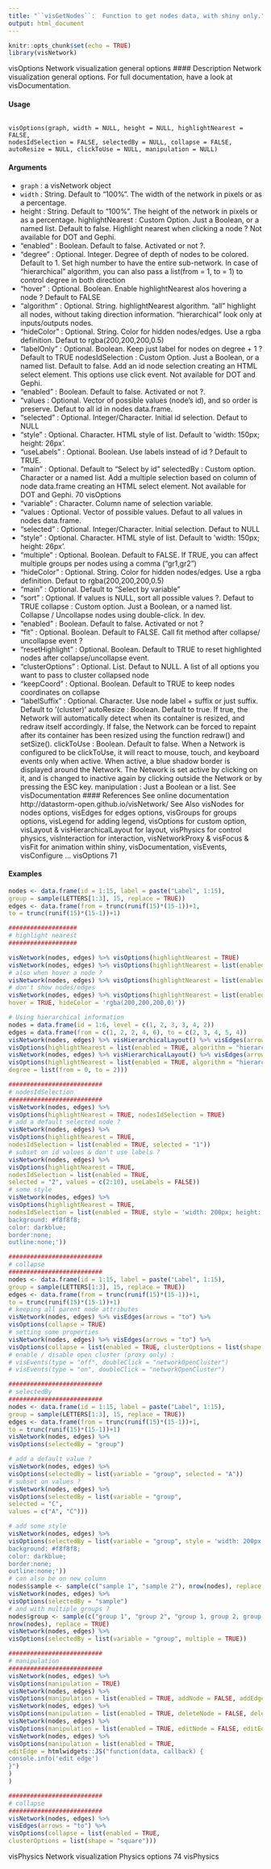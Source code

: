 ```yaml
---
title: "``visGetNodes``:  Function to get nodes data, with shiny only."
output: html_document
---
```


```r
knitr::opts_chunk$set(echo = TRUE)
library(visNetwork)
```

visOptions Network visualization general options
#### Description
Network visualization general options. For full documentation, have a look at visDocumentation.

#### Usage
<pre><code>
visOptions(graph, width = NULL, height = NULL, highlightNearest = FALSE,
nodesIdSelection = FALSE, selectedBy = NULL, collapse = FALSE,
autoResize = NULL, clickToUse = NULL, manipulation = NULL)
</code></pre>

#### Arguments

* ``graph`` : a visNetwork object
* ``width`` :   String. Default to "100%". The width of the network in pixels or as a percentage.
* height : String. Default to "100%". The height of the network in pixels or as a percentage.
highlightNearest : Custom Option. Just a Boolean, or a named list. Default to false. Highlight
nearest when clicking a node ? Not available for DOT and Gephi.
-  "enabled" : Boolean. Default to false. Activated or not ?.
-  "degree" : Optional. Integer. Degree of depth of nodes to be colored. Default
to 1. Set high number to have the entire sub-network. In case of "hierarchical"
algorithm, you can also pass a list(from = 1, to = 1) to control degree in both direction
-  "hover" : Optional. Boolean. Enable highlightNearest alos hovering a node
? Default to FALSE
-  "algorithm" : Optional. String. highlightNearest algorithm. "all" highlight
all nodes, without taking direction information. "hierarchical" look only at inputs/outputs nodes.
-  "hideColor" : Optional. String. Color for hidden nodes/edges. Use a rgba definition. Defaut to rgba(200,200,200,0.5)
-  "labelOnly" : Optional. Boolean. Keep just label for nodes on degree + 1 ?
Default to TRUE
nodesIdSelection : Custom Option. Just a Boolean, or a named list. Default to false. Add an id
node selection creating an HTML select element. This options use click event.
Not available for DOT and Gephi.
-  "enabled" : Boolean. Default to false. Activated or not ?.
-  "values : Optional. Vector of possible values (node’s id), and so order is preserve. Defaut to all id in nodes data.frame.
-  "selected" : Optional. Integer/Character. Initial id selection. Defaut to NULL
-  "style" : Optional. Character. HTML style of list. Default to ’width: 150px;
height: 26px’.
-  "useLabels" : Optional. Boolean. Use labels instead of id ? Default to TRUE.
-  "main" : Optional. Default to "Select by id"
selectedBy : Custom option. Character or a named list. Add a multiple selection based on column of node data.frame creating an HTML select element. Not available for DOT and Gephi.
70 visOptions
-  "variable" : Character. Column name of selection variable.
-  "values : Optional. Vector of possible values. Defaut to all values in nodes
data.frame.
-  "selected" : Optional. Integer/Character. Initial selection. Defaut to NULL
-  "style" : Optional. Character. HTML style of list. Default to ’width: 150px;
height: 26px’.
-  "multiple" : Optional. Boolean. Default to FALSE. If TRUE, you can affect
multiple groups per nodes using a comma ("gr1,gr2")
-  "hideColor" : Optional. String. Color for hidden nodes/edges. Use a rgba
definition. Defaut to rgba(200,200,200,0.5)
-  "main" : Optional. Default to "Select by variable"
-  "sort" : Optional. If values is NULL, sort all possible values ?. Defaut to
TRUE
collapse : Custom option. Just a Boolean, or a named list. Collapse / Uncollapse nodes
using double-click. In dev.
-  "enabled" : Boolean. Default to false. Activated or not ?
-  "fit" : Optional. Boolean. Default to FALSE. Call fit method after collapse/
uncollapse event ?
-  "resetHighlight" : Optional. Boolean. Default to TRUE to reset highlighted
nodes after collapse/uncollapse event.
-  "clusterOptions" : Optional. List. Defaut to NULL. A list of all options
you want to pass to cluster collapsed node
-  "keepCoord" : Optional. Boolean. Default to TRUE to keep nodes coordinates
on collapse
-  "labelSuffix" : Optional. Character. Use node label + suffix or just suffix.
Default to ’(cluster)’
autoResize : Boolean. Default to true. If true, the Network will automatically detect when
its container is resized, and redraw itself accordingly. If false, the Network
can be forced to repaint after its container has been resized using the function
redraw() and setSize().
clickToUse : Boolean. Default to false. When a Network is configured to be clickToUse, it
will react to mouse, touch, and keyboard events only when active. When active,
a blue shadow border is displayed around the Network. The Network is set
active by clicking on it, and is changed to inactive again by clicking outside the
Network or by pressing the ESC key.
manipulation : Just a Boolean or a list. See visDocumentation
#### References
See online documentation http://datastorm-open.github.io/visNetwork/
See Also
visNodes for nodes options, visEdges for edges options, visGroups for groups options, visLegend
for adding legend, visOptions for custom option, visLayout & visHierarchicalLayout for layout,
visPhysics for control physics, visInteraction for interaction, visNetworkProxy & visFocus & visFit
for animation within shiny, visDocumentation, visEvents, visConfigure ...
visOptions 71

#### Examples

```r
nodes <- data.frame(id = 1:15, label = paste("Label", 1:15),
group = sample(LETTERS[1:3], 15, replace = TRUE))
edges <- data.frame(from = trunc(runif(15)*(15-1))+1,
to = trunc(runif(15)*(15-1))+1)
```
```r
###################
# highlight nearest
###################

visNetwork(nodes, edges) %>% visOptions(highlightNearest = TRUE)
visNetwork(nodes, edges) %>% visOptions(highlightNearest = list(enabled = TRUE, degree = 2))
# also when hover a node ?
visNetwork(nodes, edges) %>% visOptions(highlightNearest = list(enabled = TRUE, hover = TRUE))
# don't show nodes/edges
visNetwork(nodes, edges) %>% visOptions(highlightNearest = list(enabled = TRUE,
hover = TRUE, hideColor = 'rgba(200,200,200,0)'))
```
```r
# Using hierarchical information
nodes = data.frame(id = 1:6, level = c(1, 2, 3, 3, 4, 2))
edges = data.frame(from = c(1, 2, 2, 4, 6), to = c(2, 3, 4, 5, 4))
visNetwork(nodes, edges) %>% visHierarchicalLayout() %>% visEdges(arrows = "to") %>%
visOptions(highlightNearest = list(enabled = TRUE, algorithm = "hierarchical"))
visNetwork(nodes, edges) %>% visHierarchicalLayout() %>% visEdges(arrows = "to") %>%
visOptions(highlightNearest = list(enabled = TRUE, algorithm = "hierarchical",
degree = list(from = 0, to = 2)))
```
```r
##########################
# nodesIdSelection
##########################
visNetwork(nodes, edges) %>%
visOptions(highlightNearest = TRUE, nodesIdSelection = TRUE)
# add a default selected node ?
visNetwork(nodes, edges) %>%
visOptions(highlightNearest = TRUE,
nodesIdSelection = list(enabled = TRUE, selected = "1"))
# subset on id values & don't use labels ?
visNetwork(nodes, edges) %>%
visOptions(highlightNearest = TRUE,
nodesIdSelection = list(enabled = TRUE,
selected = "2", values = c(2:10), useLabels = FALSE))
# some style
visNetwork(nodes, edges) %>%
visOptions(highlightNearest = TRUE,
nodesIdSelection = list(enabled = TRUE, style = 'width: 200px; height: 26px;
background: #f8f8f8;
color: darkblue;
border:none;
outline:none;'))

```
```r
##########################
# collapse
##########################
nodes <- data.frame(id = 1:15, label = paste("Label", 1:15),
group = sample(LETTERS[1:3], 15, replace = TRUE))
edges <- data.frame(from = trunc(runif(15)*(15-1))+1,
to = trunc(runif(15)*(15-1))+1)
# keeping all parent node attributes
visNetwork(nodes, edges) %>% visEdges(arrows = "to") %>%
visOptions(collapse = TRUE)
# setting some properties
visNetwork(nodes, edges) %>% visEdges(arrows = "to") %>%
visOptions(collapse = list(enabled = TRUE, clusterOptions = list(shape = "square")))
# enable / disable open cluster (proxy only) :
# visEvents(type = "off", doubleClick = "networkOpenCluster")
# visEvents(type = "on", doubleClick = "networkOpenCluster")
```
```r
##########################
# selectedBy
##########################
nodes <- data.frame(id = 1:15, label = paste("Label", 1:15),
group = sample(LETTERS[1:3], 15, replace = TRUE))
edges <- data.frame(from = trunc(runif(15)*(15-1))+1,
to = trunc(runif(15)*(15-1))+1)
visNetwork(nodes, edges) %>%
visOptions(selectedBy = "group")
```


```r
# add a default value ?
visNetwork(nodes, edges) %>%
visOptions(selectedBy = list(variable = "group", selected = "A"))
# subset on values ?
visNetwork(nodes, edges) %>%
visOptions(selectedBy = list(variable = "group",
selected = "C",
values = c("A", "C")))
```


```r
# add some style
visNetwork(nodes, edges) %>%
visOptions(selectedBy = list(variable = "group", style = 'width: 200px; height: 26px;
background: #f8f8f8;
color: darkblue;
border:none;
outline:none;'))
# can also be on new column
nodes$sample <- sample(c("sample 1", "sample 2"), nrow(nodes), replace = TRUE)
visNetwork(nodes, edges) %>%
visOptions(selectedBy = "sample")
# and with multiple groups ?
nodes$group <- sample(c("group 1", "group 2", "group 1, group 2, group 3"),
nrow(nodes), replace = TRUE)
visNetwork(nodes, edges) %>%
visOptions(selectedBy = list(variable = "group", multiple = TRUE))
```


```r
##########################
# manipulation
##########################
visNetwork(nodes, edges) %>%
visOptions(manipulation = TRUE)
visNetwork(nodes, edges) %>%
visOptions(manipulation = list(enabled = TRUE, addNode = FALSE, addEdge = FALSE))
visNetwork(nodes, edges) %>%
visOptions(manipulation = list(enabled = TRUE, deleteNode = FALSE, deleteEdge = FALSE))
visNetwork(nodes, edges) %>%
visOptions(manipulation = list(enabled = TRUE, editNode = FALSE, editEdge = FALSE))
visNetwork(nodes, edges) %>%
visOptions(manipulation = list(enabled = TRUE,
editEdge = htmlwidgets::JS("function(data, callback) {
console.info('edit edge')
}")
)
)
```


```r
##########################
# collapse
##########################
visNetwork(nodes, edges) %>%
visEdges(arrows = "to") %>%
visOptions(collapse = list(enabled = TRUE,
clusterOptions = list(shape = "square")))
```
visPhysics Network visualization Physics options
74 visPhysics
